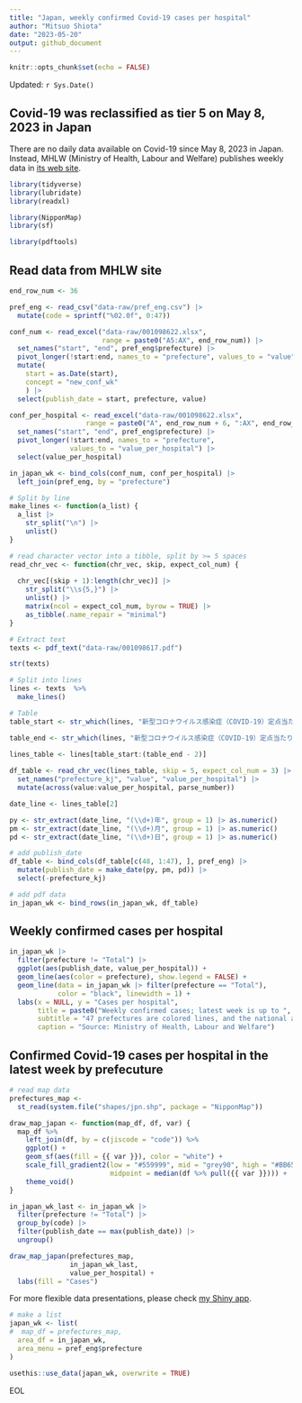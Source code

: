 ```yaml
---
title: "Japan, weekly confirmed Covid-19 cases per hospital"
author: "Mitsuo Shiota"
date: "2023-05-20"
output: github_document
---
```


```r
knitr::opts_chunk$set(echo = FALSE)
```

Updated: `r Sys.Date()`

## Covid-19 was reclassified as tier 5 on May 8, 2023 in Japan

There are no daily data available on Covid-19 since May 8, 2023 in Japan. Instead, MHLW (Ministry of Health, Labour and Welfare) publishes weekly data in [its web site](https://www.mhlw.go.jp/stf/seisakunitsuite/bunya/0000121431_00432.html).

```r
library(tidyverse)
library(lubridate)
library(readxl)

library(NipponMap)
library(sf)

library(pdftools)
```

## Read data from MHLW site

```r
end_row_num <- 36
```

```r
pref_eng <- read_csv("data-raw/pref_eng.csv") |> 
  mutate(code = sprintf("%02.0f", 0:47))
```

```r
conf_num <- read_excel("data-raw/001098622.xlsx",
                       range = paste0("A5:AX", end_row_num)) |>
  set_names("start", "end", pref_eng$prefecture) |>
  pivot_longer(!start:end, names_to = "prefecture", values_to = "value") |>
  mutate(
    start = as.Date(start),
    concept = "new_conf_wk"
    ) |> 
  select(publish_date = start, prefecture, value)

conf_per_hospital <- read_excel("data-raw/001098622.xlsx",
                   range = paste0("A", end_row_num + 6, ":AX", end_row_num * 2 + 1)) |> 
  set_names("start", "end", pref_eng$prefecture) |>
  pivot_longer(!start:end, names_to = "prefecture", 
               values_to = "value_per_hospital") |> 
  select(value_per_hospital)

in_japan_wk <- bind_cols(conf_num, conf_per_hospital) |> 
  left_join(pref_eng, by = "prefecture")
```

```r
# Split by line
make_lines <- function(a_list) {
  a_list |> 
    str_split("\n") |> 
    unlist()
}

# read character vector into a tibble, split by >= 5 spaces
read_chr_vec <- function(chr_vec, skip, expect_col_num) {
  
  chr_vec[(skip + 1):length(chr_vec)] |> 
    str_split("\\s{5,}") |> 
    unlist() |> 
    matrix(ncol = expect_col_num, byrow = TRUE) |> 
    as_tibble(.name_repair = "minimal")
}
```

```r
# Extract text
texts <- pdf_text("data-raw/001098617.pdf")

str(texts)

# Split into lines
lines <- texts  %>% 
  make_lines()

# Table
table_start <- str_which(lines, "新型コロナウイルス感染症（COVID-19）定点当たり報告数・都道府県別")

table_end <- str_which(lines, "新型コロナウイルス感染症（COVID-19）定点当たり報告数推移")

lines_table <- lines[table_start:(table_end - 2)]
  
df_table <- read_chr_vec(lines_table, skip = 5, expect_col_num = 3) |> 
  set_names("prefecture_kj", "value", "value_per_hospital") |> 
  mutate(across(value:value_per_hospital, parse_number))

date_line <- lines_table[2]

py <- str_extract(date_line, "(\\d+)年", group = 1) |> as.numeric()
pm <- str_extract(date_line, "(\\d+)月", group = 1) |> as.numeric()
pd <- str_extract(date_line, "(\\d+)日", group = 1) |> as.numeric()

# add publish_date
df_table <- bind_cols(df_table[c(48, 1:47), ], pref_eng) |> 
  mutate(publish_date = make_date(py, pm, pd)) |> 
  select(-prefecture_kj)

# add pdf data
in_japan_wk <- bind_rows(in_japan_wk, df_table)
```

## Weekly confirmed cases per hospital

```r
in_japan_wk |> 
  filter(prefecture != "Total") |> 
  ggplot(aes(publish_date, value_per_hospital)) +
  geom_line(aes(color = prefecture), show.legend = FALSE) +
  geom_line(data = in_japan_wk |> filter(prefecture == "Total"),
            color = "black", linewidth = 1) +
  labs(x = NULL, y = "Cases per hospital",
       title = paste0("Weekly confirmed cases; latest week is up to ", max(conf_per_hospital$publish_date)),
       subtitle = "47 prefectures are colored lines, and the national average is a black line",
       caption = "Source: Ministry of Health, Labour and Welfare")
```

## Confirmed Covid-19 cases per hospital in the latest week by prefecuture

```r

# read map data
prefectures_map <-
  st_read(system.file("shapes/jpn.shp", package = "NipponMap"))

draw_map_japan <- function(map_df, df, var) {
  map_df %>%
    left_join(df, by = c(jiscode = "code")) %>%
    ggplot() +
    geom_sf(aes(fill = {{ var }}), color = "white") +
    scale_fill_gradient2(low = "#559999", mid = "grey90", high = "#BB650B",
                         midpoint = median(df %>% pull({{ var }}))) +
    theme_void()
}
```

```r
in_japan_wk_last <- in_japan_wk |> 
  filter(prefecture != "Total") |> 
  group_by(code) |> 
  filter(publish_date == max(publish_date)) |> 
  ungroup()

draw_map_japan(prefectures_map,
               in_japan_wk_last,
               value_per_hospital) +
  labs(fill = "Cases")
```

For more flexible data presentations, please check [my Shiny app](https://mitsuoxv.shinyapps.io/covid/).

```r

# make a list
japan_wk <- list(
#  map_df = prefectures_map,
  area_df = in_japan_wk,
  area_menu = pref_eng$prefecture
)

usethis::use_data(japan_wk, overwrite = TRUE)
```

EOL
